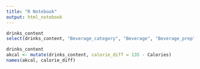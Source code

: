```yaml
---
title: "R Notebook"
output: html_notebook
---
```


```r
drinks_content
select(drinks_content, "Beverage_category", "Beverage", "Beverage_prep", "Calories")
```
```r
drinks_content
akcal <- mutate(drinks_content, calorie_diff = 135 - Calories)
names(akcal, calorie_diff)
```



